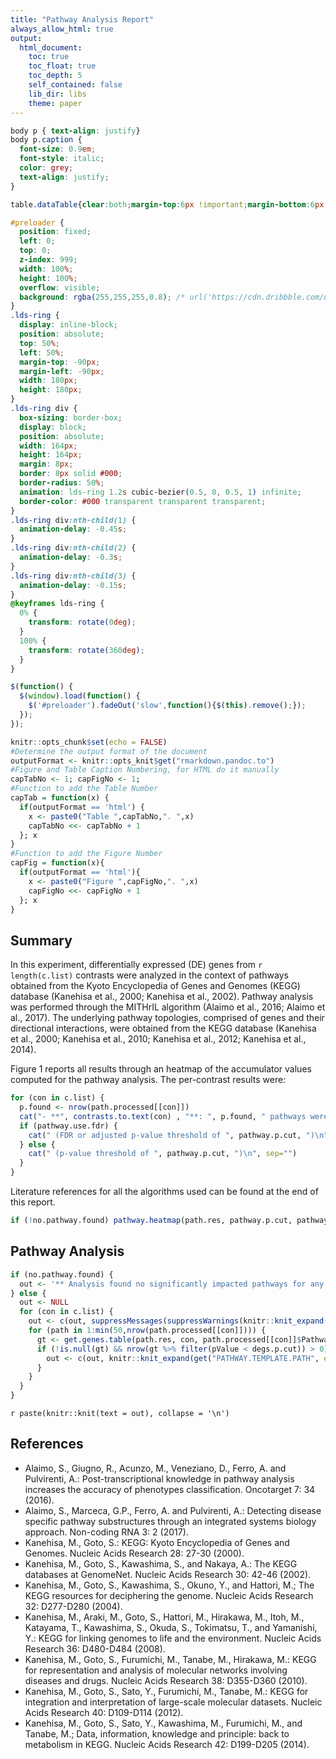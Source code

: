 ```yaml
---
title: "Pathway Analysis Report"
always_allow_html: true
output:
  html_document:
    toc: true
    toc_float: true
    toc_depth: 5
    self_contained: false
    lib_dir: libs
    theme: paper
---
```


```css
body p { text-align: justify}
body p.caption {
  font-size: 0.9em;
  font-style: italic;
  color: grey;
  text-align: justify;
}
```

```css
table.dataTable{clear:both;margin-top:6px !important;margin-bottom:6px !important;max-width:none !important;border-collapse:separate !important}table.dataTable td,table.dataTable th{-webkit-box-sizing:content-box;box-sizing:content-box}table.dataTable td.dataTables_empty,table.dataTable th.dataTables_empty{text-align:center}table.dataTable.nowrap th,table.dataTable.nowrap td{white-space:nowrap}div.dataTables_wrapper div.dataTables_length label{font-weight:normal;text-align:left;white-space:nowrap}div.dataTables_wrapper div.dataTables_length select{width:75px;display:inline-block}div.dataTables_wrapper div.dataTables_filter{text-align:right}div.dataTables_wrapper div.dataTables_filter label{font-weight:normal;white-space:nowrap;text-align:left}div.dataTables_wrapper div.dataTables_filter input{margin-left:0.5em;display:inline-block;width:auto}div.dataTables_wrapper div.dataTables_info{padding-top:8px;white-space:nowrap}div.dataTables_wrapper div.dataTables_paginate{margin:0;white-space:nowrap;text-align:right}div.dataTables_wrapper div.dataTables_paginate ul.pagination{margin:2px 0;white-space:nowrap}div.dataTables_wrapper div.dataTables_processing{position:absolute;top:50%;left:50%;width:200px;margin-left:-100px;margin-top:-26px;text-align:center;padding:1em 0}table.dataTable thead>tr>th.sorting_asc,table.dataTable thead>tr>th.sorting_desc,table.dataTable thead>tr>th.sorting,table.dataTable thead>tr>td.sorting_asc,table.dataTable thead>tr>td.sorting_desc,table.dataTable thead>tr>td.sorting{padding-right:30px}table.dataTable thead>tr>th:active,table.dataTable thead>tr>td:active{outline:none}table.dataTable thead .sorting,table.dataTable thead .sorting_asc,table.dataTable thead .sorting_desc,table.dataTable thead .sorting_asc_disabled,table.dataTable thead .sorting_desc_disabled{cursor:pointer;position:relative}table.dataTable thead .sorting:after,table.dataTable thead .sorting_asc:after,table.dataTable thead .sorting_desc:after,table.dataTable thead .sorting_asc_disabled:after,table.dataTable thead .sorting_desc_disabled:after{position:absolute;bottom:8px;right:8px;display:block;font-family:'Glyphicons Halflings';opacity:0.5}table.dataTable thead .sorting:after{opacity:0.2;content:"\e150"}table.dataTable thead .sorting_asc:after{content:"\e155"}table.dataTable thead .sorting_desc:after{content:"\e156"}table.dataTable thead .sorting_asc_disabled:after,table.dataTable thead .sorting_desc_disabled:after{color:#eee}div.dataTables_scrollHead table.dataTable{margin-bottom:0 !important}div.dataTables_scrollBody>table{border-top:none;margin-top:0 !important;margin-bottom:0 !important}div.dataTables_scrollBody>table>thead .sorting:after,div.dataTables_scrollBody>table>thead .sorting_asc:after,div.dataTables_scrollBody>table>thead .sorting_desc:after{display:none}div.dataTables_scrollBody>table>tbody>tr:first-child>th,div.dataTables_scrollBody>table>tbody>tr:first-child>td{border-top:none}div.dataTables_scrollFoot>.dataTables_scrollFootInner{box-sizing:content-box}div.dataTables_scrollFoot>.dataTables_scrollFootInner>table{margin-top:0 !important;border-top:none}@media screen and (max-width: 767px){div.dataTables_wrapper div.dataTables_length,div.dataTables_wrapper div.dataTables_filter,div.dataTables_wrapper div.dataTables_info,div.dataTables_wrapper div.dataTables_paginate{text-align:center}}table.dataTable.table-condensed>thead>tr>th{padding-right:20px}table.dataTable.table-condensed .sorting:after,table.dataTable.table-condensed .sorting_asc:after,table.dataTable.table-condensed .sorting_desc:after{top:6px;right:6px}table.table-bordered.dataTable th,table.table-bordered.dataTable td{border-left-width:0}table.table-bordered.dataTable th:last-child,table.table-bordered.dataTable th:last-child,table.table-bordered.dataTable td:last-child,table.table-bordered.dataTable td:last-child{border-right-width:0}table.table-bordered.dataTable tbody th,table.table-bordered.dataTable tbody td{border-bottom-width:0}div.dataTables_scrollHead table.table-bordered{border-bottom-width:0}div.table-responsive>div.dataTables_wrapper>div.row{margin:0}div.table-responsive>div.dataTables_wrapper>div.row>div[class^="col-"]:first-child{padding-left:0}div.table-responsive>div.dataTables_wrapper>div.row>div[class^="col-"]:last-child{padding-right:0}
```

```css
#preloader {
  position: fixed;
  left: 0;
  top: 0;
  z-index: 999;
  width: 100%;
  height: 100%;
  overflow: visible;
  background: rgba(255,255,255,0.8); /* url('https://cdn.dribbble.com/users/107759/screenshots/2436386/copper-loader.gif') no-repeat center 20%; */
}
.lds-ring {
  display: inline-block;
  position: absolute;
  top: 50%;
  left: 50%;
  margin-top: -90px;
  margin-left: -90px;
  width: 180px;
  height: 180px;
}
.lds-ring div {
  box-sizing: border-box;
  display: block;
  position: absolute;
  width: 164px;
  height: 164px;
  margin: 8px;
  border: 8px solid #000;
  border-radius: 50%;
  animation: lds-ring 1.2s cubic-bezier(0.5, 0, 0.5, 1) infinite;
  border-color: #000 transparent transparent transparent;
}
.lds-ring div:nth-child(1) {
  animation-delay: -0.45s;
}
.lds-ring div:nth-child(2) {
  animation-delay: -0.3s;
}
.lds-ring div:nth-child(3) {
  animation-delay: -0.15s;
}
@keyframes lds-ring {
  0% {
    transform: rotate(0deg);
  }
  100% {
    transform: rotate(360deg);
  }
}
```

::: {#preloader}
<div class="lds-ring"><div></div><div></div><div></div><div></div></div>
:::

```js
$(function() {
  $(window).load(function() {
    $('#preloader').fadeOut('slow',function(){$(this).remove();});
  });
});
```


```r
knitr::opts_chunk$set(echo = FALSE)
#Determine the output format of the document
outputFormat <- knitr::opts_knit$get("rmarkdown.pandoc.to")
#Figure and Table Caption Numbering, for HTML do it manually
capTabNo <- 1; capFigNo <- 1;
#Function to add the Table Number
capTab = function(x) {
  if(outputFormat == 'html') {
    x <- paste0("Table ",capTabNo,". ",x)
    capTabNo <<- capTabNo + 1
  }; x
}
#Function to add the Figure Number
capFig = function(x){
  if(outputFormat == 'html'){
    x <- paste0("Figure ",capFigNo,". ",x)
    capFigNo <<- capFigNo + 1
  }; x
}
```

## Summary

In this experiment, differentially expressed (DE) genes from `r length(c.list)` contrasts were analyzed in the context of pathways
obtained from the Kyoto Encyclopedia of Genes and Genomes (KEGG) database (Kanehisa et al., 2000; Kanehisa et al., 2002). Pathway
analysis was performed through the MITHrIL algorithm (Alaimo et al., 2016; Alaimo et al., 2017). The underlying pathway topologies, 
comprised of genes and their directional interactions, were obtained from the KEGG database (Kanehisa et al., 2000; Kanehisa et al., 
2010; Kanehisa et al., 2012; Kanehisa et al., 2014).

Figure 1 reports all results through an heatmap of the accumulator values computed for the pathway analysis. The per-contrast results were:

```r
for (con in c.list) {
  p.found <- nrow(path.processed[[con]])
  cat("- **", contrasts.to.text(con) , "**: ", p.found, " pathways were found to be significantly impacted", sep="")
  if (pathway.use.fdr) {
    cat(" (FDR or adjusted p-value threshold of ", pathway.p.cut, ")\n", sep="")
  } else {
    cat(" (p-value threshold of ", pathway.p.cut, ")\n", sep="")
  }
}
```

Literature references for all the algorithms used can be found at the end of this report.

```r
if (!no.pathway.found) pathway.heatmap(path.res, pathway.p.cut, pathway.use.fdr)
```

## Pathway Analysis

```r
if (no.pathway.found) {
  out <- '** Analysis found no significantly impacted pathways for any contrast. **\n\n'
} else {
  out <- NULL
  for (con in c.list) {
    out <- c(out, suppressMessages(suppressWarnings(knitr::knit_expand(get("CONTRAST.TEMPLATE.PATH", envir = path.env)))))
    for (path in 1:min(50,nrow(path.processed[[con]]))) {
      gt <- get.genes.table(path.res, con, path.processed[[con]]$Pathway.Id[path], degs.p.cut)
      if (!is.null(gt) && nrow(gt %>% filter(pValue < degs.p.cut)) > 0) {
        out <- c(out, knitr::knit_expand(get("PATHWAY.TEMPLATE.PATH", envir = path.env)))
      }
    }
  }
}
```
`r paste(knitr::knit(text = out), collapse = '\n')`

## References

- Alaimo, S., Giugno, R., Acunzo, M., Veneziano, D., Ferro, A. and Pulvirenti, A.: Post-transcriptional knowledge in pathway analysis increases the accuracy of phenotypes classification. Oncotarget 7: 34 (2016).
- Alaimo, S., Marceca, G.P., Ferro, A. and Pulvirenti, A.: Detecting disease specific pathway substructures through an integrated systems biology approach. Non-coding RNA 3: 2 (2017).
- Kanehisa, M., Goto, S.: KEGG: Kyoto Encyclopedia of Genes and Genomes. Nucleic Acids Research 28: 27-30 (2000).
- Kanehisa, M., Goto, S., Kawashima, S., and Nakaya, A.: The KEGG databases at GenomeNet. Nucleic Acids Research 30: 42-46 (2002).
- Kanehisa, M., Goto, S., Kawashima, S., Okuno, Y., and Hattori, M.; The KEGG resources for deciphering the genome. Nucleic Acids Research 32: D277-D280 (2004).
- Kanehisa, M., Araki, M., Goto, S., Hattori, M., Hirakawa, M., Itoh, M., Katayama, T., Kawashima, S., Okuda, S., Tokimatsu, T., and Yamanishi, Y.: KEGG for linking genomes to life and the environment. Nucleic Acids Research 36: D480-D484 (2008).
- Kanehisa, M., Goto, S., Furumichi, M., Tanabe, M., Hirakawa, M.: KEGG for representation and analysis of molecular networks involving diseases and drugs. Nucleic Acids Research 38: D355-D360 (2010).
- Kanehisa, M., Goto, S., Sato, Y., Furumichi, M., Tanabe, M.: KEGG for integration and interpretation of large-scale molecular datasets. Nucleic Acids Research 40: D109-D114 (2012).
- Kanehisa, M., Goto, S., Sato, Y., Kawashima, M., Furumichi, M., and Tanabe, M.; Data, information, knowledge and principle: back to metabolism in KEGG. Nucleic Acids Research 42: D199-D205 (2014).